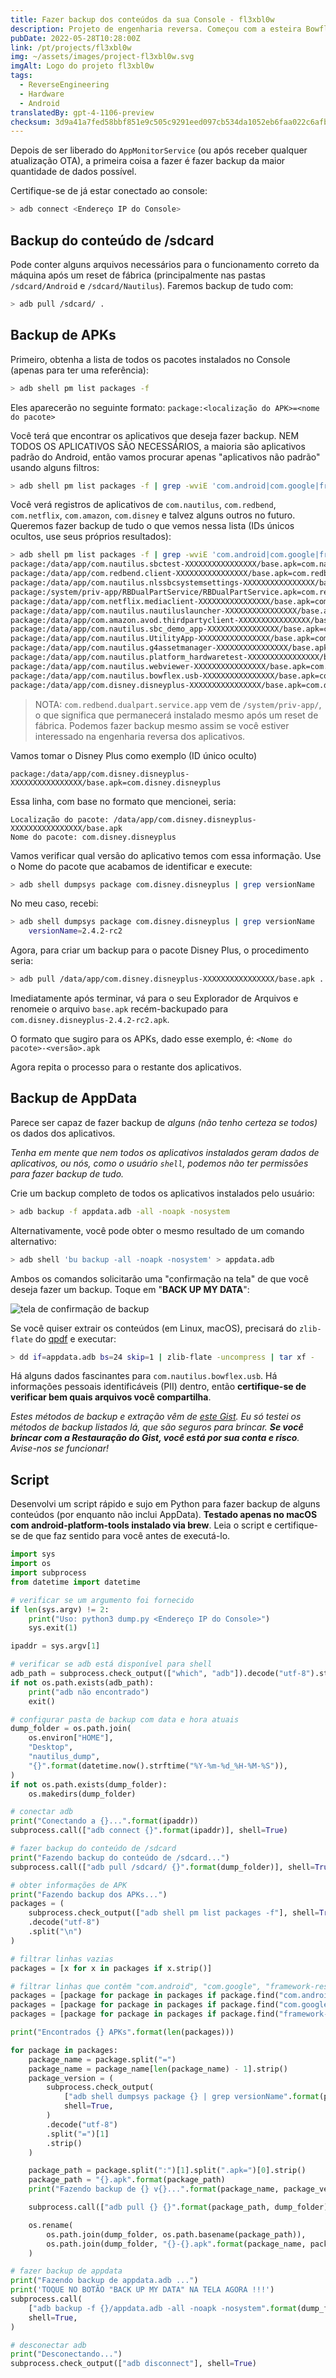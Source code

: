 ```yaml
---
title: Fazer backup dos conteúdos da sua Console - fl3xbl0w
description: Projeto de engenharia reversa. Começou com a esteira Bowflex Treadmill 22, mas acabou se generalizando para qualquer máquina com Android vendida pela Nautilus Inc. (Nautilus, Bowflex, Schwinn).
pubDate: 2022-05-28T10:28:00Z
link: /pt/projects/fl3xbl0w
img: ~/assets/images/project-fl3xbl0w.svg
imgAlt: Logo do projeto fl3xbl0w
tags:
  - ReverseEngineering
  - Hardware
  - Android
translatedBy: gpt-4-1106-preview
checksum: 3d9a41a7fed58bbf851e9c505c9291eed097cb534da1052eb6faa022c6afb876
---
```



Depois de ser liberado do `AppMonitorService` (ou após receber qualquer atualização OTA), a primeira coisa a fazer é fazer backup da maior quantidade de dados possível.

Certifique-se de já estar conectado ao console:

```sh
> adb connect <Endereço IP do Console>
```

## Backup do conteúdo de /sdcard

Pode conter alguns arquivos necessários para o funcionamento correto da máquina após um reset de fábrica (principalmente nas pastas `/sdcard/Android` e `/sdcard/Nautilus`). Faremos backup de tudo com:

```sh
> adb pull /sdcard/ .
```

## Backup de APKs

Primeiro, obtenha a lista de todos os pacotes instalados no Console (apenas para ter uma referência):

```sh
> adb shell pm list packages -f
```

Eles aparecerão no seguinte formato: `package:<localização do APK>=<nome do pacote>`

Você terá que encontrar os aplicativos que deseja fazer backup. NEM TODOS OS APLICATIVOS SÃO NECESSÁRIOS, a maioria são aplicativos padrão do Android, então vamos procurar apenas "aplicativos não padrão" usando alguns filtros:

```sh
> adb shell pm list packages -f | grep -wviE 'com.android|com.google|framework-res|/vendor/overlay'
```

Você verá registros de aplicativos de `com.nautilus`, `com.redbend`, `com.netflix`, `com.amazon`, `com.disney` e talvez alguns outros no futuro. Queremos fazer backup de tudo o que vemos nessa lista (IDs únicos ocultos, use seus próprios resultados):

```sh
> adb shell pm list packages -f | grep -wviE 'com.android|com.google|framework-res|/vendor/overlay'
package:/data/app/com.nautilus.sbctest-XXXXXXXXXXXXXXXX/base.apk=com.nautilus.sbctest
package:/data/app/com.redbend.client-XXXXXXXXXXXXXXXX/base.apk=com.redbend.client
package:/data/app/com.nautilus.nlssbcsystemsettings-XXXXXXXXXXXXXXXX/base.apk=com.nautilus.nlssbcsystemsettings
package:/system/priv-app/RBDualPartService/RBDualPartService.apk=com.redbend.dualpart.service.app
package:/data/app/com.netflix.mediaclient-XXXXXXXXXXXXXXXX/base.apk=com.netflix.mediaclient
package:/data/app/com.nautilus.nautiluslauncher-XXXXXXXXXXXXXXXX/base.apk=com.nautilus.nautiluslauncher
package:/data/app/com.amazon.avod.thirdpartyclient-XXXXXXXXXXXXXXXX/base.apk=com.amazon.avod.thirdpartyclient
package:/data/app/com.nautilus.sbc_demo_app-XXXXXXXXXXXXXXXX/base.apk=com.nautilus.sbc_demo_app
package:/data/app/com.nautilus.UtilityApp-XXXXXXXXXXXXXXXX/base.apk=com.nautilus.UtilityApp
package:/data/app/com.nautilus.g4assetmanager-XXXXXXXXXXXXXXXX/base.apk=com.nautilus.g4assetmanager
package:/data/app/com.nautilus.platform_hardwaretest-XXXXXXXXXXXXXXXX/base.apk=com.nautilus.platform_hardwaretest
package:/data/app/com.nautilus.webviewer-XXXXXXXXXXXXXXXX/base.apk=com.nautilus.webviewer
package:/data/app/com.nautilus.bowflex.usb-XXXXXXXXXXXXXXXX/base.apk=com.nautilus.bowflex.usb
package:/data/app/com.disney.disneyplus-XXXXXXXXXXXXXXXX/base.apk=com.disney.disneyplus
```

> NOTA: `com.redbend.dualpart.service.app` vem de `/system/priv-app/`, o que significa que permanecerá instalado mesmo após um reset de fábrica. Podemos fazer backup mesmo assim se você estiver interessado na engenharia reversa dos aplicativos.

Vamos tomar o Disney Plus como exemplo (ID único oculto)

```
package:/data/app/com.disney.disneyplus-XXXXXXXXXXXXXXXX/base.apk=com.disney.disneyplus
```

Essa linha, com base no formato que mencionei, seria:

```
Localização do pacote: /data/app/com.disney.disneyplus-XXXXXXXXXXXXXXXX/base.apk
Nome do pacote: com.disney.disneyplus
```

Vamos verificar qual versão do aplicativo temos com essa informação. Use o Nome do pacote que acabamos de identificar e execute:

```sh
> adb shell dumpsys package com.disney.disneyplus | grep versionName
```

No meu caso, recebi:

```sh
> adb shell dumpsys package com.disney.disneyplus | grep versionName
    versionName=2.4.2-rc2
```

Agora, para criar um backup para o pacote Disney Plus, o procedimento seria:

```sh
> adb pull /data/app/com.disney.disneyplus-XXXXXXXXXXXXXXXX/base.apk .
```

Imediatamente após terminar, vá para o seu Explorador de Arquivos e renomeie o arquivo `base.apk` recém-backupado para `com.disney.disneyplus-2.4.2-rc2.apk`.

O formato que sugiro para os APKs, dado esse exemplo, é: `<Nome do pacote>-<versão>.apk`

Agora repita o processo para o restante dos aplicativos.

## Backup de AppData

Parece ser capaz de fazer backup de _alguns (não tenho certeza se todos)_ os dados dos aplicativos.

_Tenha em mente que nem todos os aplicativos instalados geram dados de aplicativos, ou nós, como o usuário `shell`, podemos não ter permissões para fazer backup de tudo._

Crie um backup completo de todos os aplicativos instalados pelo usuário:

```sh
> adb backup -f appdata.adb -all -noapk -nosystem
```

Alternativamente, você pode obter o mesmo resultado de um comando alternativo:

```sh
> adb shell 'bu backup -all -noapk -nosystem' > appdata.adb
```

Ambos os comandos solicitarão uma "confirmação na tela" de que você deseja fazer um backup. Toque em "**BACK UP MY DATA**":

<Image src={DialogBackupConfirm} alt="tela de confirmação de backup" format="webp" />

Se você quiser extrair os conteúdos (em Linux, macOS), precisará do `zlib-flate` do [qpdf](https://command-not-found.com/qpdf) e executar:

```sh
> dd if=appdata.adb bs=24 skip=1 | zlib-flate -uncompress | tar xf -
```

Há alguns dados fascinantes para `com.nautilus.bowflex.usb`.
Há informações pessoais identificáveis (PII) dentro, então **certifique-se de verificar bem quais arquivos você compartilha**.

_Estes métodos de backup e extração vêm de [este Gist](https://gist.github.com/AnatomicJC/e773dd55ae60ab0b2d6dd2351eb977c1). Eu só testei os métodos de backup listados lá, que são seguros para brincar. **Se você brincar com a Restauração do Gist, você está por sua conta e risco**. Avise-nos se funcionar!_

## Script

Desenvolvi um script rápido e sujo em Python para fazer backup de alguns conteúdos (por enquanto não inclui AppData).
**Testado apenas no macOS com android-platform-tools instalado via brew**.
Leia o script e certifique-se de que faz sentido para você antes de executá-lo.

```python
import sys
import os
import subprocess
from datetime import datetime

# verificar se um argumento foi fornecido
if len(sys.argv) != 2:
    print("Uso: python3 dump.py <Endereço IP do Console>")
    sys.exit(1)

ipaddr = sys.argv[1]

# verificar se adb está disponível para shell
adb_path = subprocess.check_output(["which", "adb"]).decode("utf-8").strip()
if not os.path.exists(adb_path):
    print("adb não encontrado")
    exit()

# configurar pasta de backup com data e hora atuais
dump_folder = os.path.join(
    os.environ["HOME"],
    "Desktop",
    "nautilus_dump",
    "{}".format(datetime.now().strftime("%Y-%m-%d_%H-%M-%S")),
)
if not os.path.exists(dump_folder):
    os.makedirs(dump_folder)

# conectar adb
print("Conectando a {}...".format(ipaddr))
subprocess.call(["adb connect {}".format(ipaddr)], shell=True)

# fazer backup do conteúdo de /sdcard
print("Fazendo backup do conteúdo de /sdcard...")
subprocess.call(["adb pull /sdcard/ {}".format(dump_folder)], shell=True)

# obter informações de APK
print("Fazendo backup dos APKs...")
packages = (
    subprocess.check_output(["adb shell pm list packages -f"], shell=True)
    .decode("utf-8")
    .split("\n")
)

# filtrar linhas vazias
packages = [x for x in packages if x.strip()]

# filtrar linhas que contêm "com.android", "com.google", "framework-res"
packages = [package for package in packages if package.find("com.android") == -1]
packages = [package for package in packages if package.find("com.google") == -1]
packages = [package for package in packages if package.find("framework-res") == -1]

print("Encontrados {} APKs".format(len(packages)))

for package in packages:
    package_name = package.split("=")
    package_name = package_name[len(package_name) - 1].strip()
    package_version = (
        subprocess.check_output(
            ["adb shell dumpsys package {} | grep versionName".format(package_name)],
            shell=True,
        )
        .decode("utf-8")
        .split("=")[1]
        .strip()
    )

    package_path = package.split(":")[1].split(".apk=")[0].strip()
    package_path = "{}.apk".format(package_path)
    print("Fazendo backup de {} v{}...".format(package_name, package_version))

    subprocess.call(["adb pull {} {}".format(package_path, dump_folder)], shell=True)

    os.rename(
        os.path.join(dump_folder, os.path.basename(package_path)),
        os.path.join(dump_folder, "{}-{}.apk".format(package_name, package_version)),
    )

# fazer backup de appdata
print("Fazendo backup de appdata.adb ...")
print('TOQUE NO BOTÃO "BACK UP MY DATA" NA TELA AGORA !!!')
subprocess.call(
    ["adb backup -f {}/appdata.adb -all -noapk -nosystem".format(dump_folder)],
    shell=True,
)

# desconectar adb
print("Desconectando...")
subprocess.check_output(["adb disconnect"], shell=True)
```
